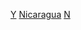 {{Commonscat|Nicaragua by year}}

[[Category:尼加拉瓜各時期歷史|Y]]
[[Category:各年份各國|Nicaragua]]
[[Category:依年份劃分的中美洲|N]]